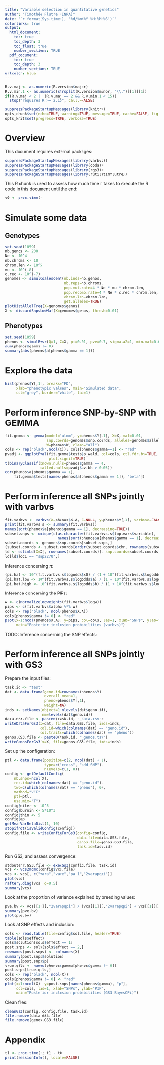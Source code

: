 ```yaml
---
title: "Variable selection in quantitative genetics"
author: "Timothée Flutre (INRA)"
date: "`r format(Sys.time(), '%d/%m/%Y %H:%M:%S')`"
colorlinks: true
output:
  html_document:
    toc: true
    toc_depth: 3
    toc_float: true
    number_sections: TRUE
  pdf_document:
    toc: true
    toc_depth: 3
    number_sections: TRUE
urlcolor: blue
---
```


<!--
This R chunk is used to set up some options.
-->
```r
R.v.maj <- as.numeric(R.version$major)
R.v.min.1 <- as.numeric(strsplit(R.version$minor, "\\.")[[1]][1])
if(R.v.maj < 2 || (R.v.maj == 2 && R.v.min.1 < 15))
  stop("requires R >= 2.15", call.=FALSE)

suppressPackageStartupMessages(library(knitr))
opts_chunk$set(echo=TRUE, warning=TRUE, message=TRUE, cache=FALSE, fig.align="center")
opts_knit$set(progress=TRUE, verbose=TRUE)
```


# Overview

This document requires external packages:
```r
suppressPackageStartupMessages(library(varbvs))
suppressPackageStartupMessages(library(coda))
suppressPackageStartupMessages(library(rgs3))
suppressPackageStartupMessages(library(rutilstimflutre))
```

This R chunk is used to assess how much time it takes to execute the R code in this document until the end:
```r
t0 <- proc.time()
```


# Simulate some data

## Genotypes

```r
set.seed(1859)
nb.genos <- 200
Ne <- 10^4
nb.chroms <- 10
chrom.len <- 10^5
mu <- 10^(-8)
c.rec <- 10^(-7)
genomes <- simulCoalescent(nb.inds=nb.genos,
                           nb.reps=nb.chroms,
                           pop.mut.rate=4 * Ne * mu * chrom.len,
                           pop.recomb.rate=4 * Ne * c.rec * chrom.len,
                           chrom.len=chrom.len,
                           get.alleles=TRUE)
plotHistAllelFreq(X=genomes$genos)
X <- discardSnpsLowMaf(X=genomes$genos, thresh=0.01)
```

## Phenotypes

```r
set.seed(1859)
phenos <- simulBvsr(Q=1, X=X, pi=0.01, pve=0.7, sigma.a2=1, min.maf=0.01)
sum(phenos$gamma != 0)
summary(abs(phenos$a[phenos$gamma == 1]))
```


# Explore the data

```r
hist(phenos$Y[,1], breaks="FD",
     xlab="phenotypic values", main="Simulated data",
     col="grey", border="white", las=1)
```


# Perform inference SNP-by-SNP with GEMMA

```r
fit.gemma <- gemma(model="ulmm", y=phenos$Y[,1], X=X, maf=0.01,
                   snp.coords=genomes$snp.coords, alleles=genomes$alleles,
                   W=phenos$W, clean="all")
cols <- rep("black",ncol(X)); cols[phenos$gamma==1] <- "red"
pvadj <- qqplotPval(fit.gemma$tests$p_wald, col=cols, ctl.fdr.bh=TRUE,
                    plot.signif=TRUE)
t(binaryClassif(known.nulls=phenos$gamma == 0,
                called.nulls=pvadj$pv.bh > 0.05))
cor(phenos$a[phenos$gamma == 1],
    fit.gemma$tests[names(phenos$a[phenos$gamma == 1]), "beta"])
```


# Perform inference all SNPs jointly with varbvs

```r
fit.varbvs <- varbvs(X=phenos$X.A, Z=NULL, y=phenos$Y[,1], verbose=FALSE)
print(fit.varbvs.s <- summary(fit.varbvs))
names(sort(phenos$a[phenos$gamma == 1], decreasing=TRUE))
subset.snps <- unique(c(as.character(fit.varbvs.s$top.vars$variable),
                        names(sort(phenos$a[phenos$gamma == 1], decreasing=TRUE))))
subset.coords <- genomes$snp.coords[subset.snps,]
(subset.coords <- subset.coords[order(subset.coords$chr, rownames(subset.coords)),])
ld <- estimLd(X=X[, rownames(subset.coords)], snp.coords=subset.coords)
ld[ld$loc1 == "snp2270",]
```

Inference concerning $\pi$:
```r
(pi.hat <- 10^(fit.varbvs.s$logodds$x0) / (1 + 10^(fit.varbvs.s$logodds$x0)))
(pi.hat.low <- 10^(fit.varbvs.s$logodds$a) / (1 + 10^(fit.varbvs.s$logodds$a)))
(pi.hat.high <- 10^(fit.varbvs.s$logodds$b) / (1 + 10^(fit.varbvs.s$logodds$b)))
```

Inference concerning the PIPs:
```r
w <- c(normalizelogweights(fit.varbvs$logw))
pips <- c(fit.varbvs$alpha %*% w)
cols <- rep("black", ncol(phenos$X.A))
cols[phenos$gamma != 0] <- "red"
plot(x=1:ncol(phenos$X.A), y=pips, col=cols, las=1, xlab="SNPs", ylab="PIP",
     main="Posterior inclusion probabilities (varbvs)")
```

TODO: Inference concerning the SNP effects:



# Perform inference all SNPs jointly with GS3

Prepare the input files:
```r
task.id <- "test"
dat <- data.frame(geno.id=rownames(phenos$Y),
                  overall.mean=1,
                  pheno=phenos$Y[,1],
                  weight=NA)
inds <- setNames(object=1:nlevels(dat$geno.id),
                 nm=levels(dat$geno.id))
data.GS3.file <- paste0(task.id, "_data.tsv")
writeDataForGs3(x=dat, file=data.GS3.file, inds=inds,
                col.id=which(colnames(dat) == "geno.id"),
                col.traits=which(colnames(dat) == "pheno"))
genos.GS3.file <- paste0(task.id, "_genos.tsv")
writeGenosForGs3(x=X, file=genos.GS3.file, inds=inds)
```

Set up the configuration:
```r
ptl <- data.frame(position=c(2, ncol(dat) + 1),
                  type=c("cross", "add_SNP"),
                  nlevels=c(1, 0))
config <- getDefaultConfig(
    nb.snps=ncol(X),
    rec.id=which(colnames(dat) == "geno.id"),
    twc=c(which(colnames(dat) == "pheno"), 0),
    method="VCE",
    ptl=ptl,
    use.mix="T")
config$niter <- 10^5
config$burnin <- 5*10^3
config$thin <- 5
config$ap
getMeanVarBetaDist(1, 10)
stopifnot(isValidConfig(config))
config.file <- writeConfigForGs3(config=config,
                                 data.file=data.GS3.file,
                                 genos.file=genos.GS3.file,
                                 task.id=task.id)
```

Run GS3, and assess convergence:
```r
stdouterr.GS3.file <- execGs3(config.file, task.id)
vcs <- vcs2mcmc(config$vcs.file)
vcs <- vcs[, c("vara","vare","pa_1","2varapqpi")]
plot(vcs)
raftery.diag(vcs, q=0.5)
summary(vcs)
```

Look at the proportion of variance explained by breeding values:
```r
pve.bv <- vcs[[1]][,"2varapqpi"] / (vcs[[1]][,"2varapqpi"] + vcs[[1]][,"vare"])
summary(pve.bv)
plot(pve.bv)
```

Look at SNP effects and inclusion:
```r
sols <- read.table(file=config$sol.file, header=TRUE)
table(sols$effect)
sols$solution[sols$effect == 1]
post.snps <- sols[sols$effect == 2,]
rownames(post.snps) <- colnames(X)
summary(post.snps$solution)
summary(post.snps$p)
true.qtls <- names(phenos$gamma[phenos$gamma != 0])
post.snps[true.qtls,]
cols <- rep("black", ncol(X))
cols[phenos$gamma != 0] <- "red"
plot(x=1:ncol(X), y=post.snps[names(phenos$gamma), "p"],
     col=cols, las=1, xlab="SNPs", ylab="PIP",
     main="Posterior inclusion probabilities (GS3 BayesCPi)")
```

Clean files:
```r
cleanGs3(config, config.file, task.id)
file.remove(data.GS3.file)
file.remove(genos.GS3.file)
```


# Appendix

```r
t1 <- proc.time(); t1 - t0
print(sessionInfo(), locale=FALSE)
```
